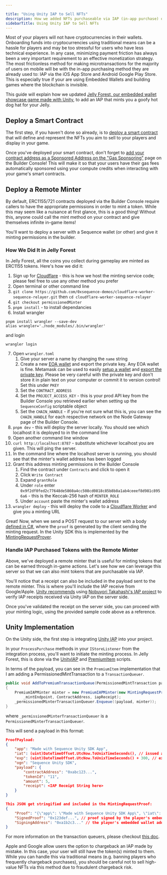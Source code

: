 ```yaml
---

title: "Using Unity IAP to Sell NFTs"
description: How we added NFTs purchaseable via IAP (in-app purchase) on the iOS App Store and Google Play Store to Jelly Forest and how you can do something similar in your own games
sidebarTitle: Using Unity IAP to Sell NFTs
---
```




Most of your players will not have cryptocurrencies in their wallets. Onboarding funds into cryptocurrencies using traditional means can be a hassle for players and may be too stressful for users who have less technical experience. In any case, minimizing payment friction has always been a very important requirement to an effective monetization strategy. The most frictionless method for making microtransactions for the majority of users on mobile will be with the in-app purchasing method they are already used to: IAP via the iOS App Store and Android Google Play Store. This is especially true if your are using Embedded Wallets and building games where the blockchain is invisible.

This guide will explain how we updated [Jelly Forest, our embedded wallet showcase game made with Unity](/guides/jelly-forest-unity-guide), to add an IAP that mints you a goofy hot dog hat for your Jelly.

## Deploy a Smart Contract

The first step, if you haven't done so already, is to [deploy a smart contract](/solutions/collectibles/contracts/deploy-an-item-collection) that will define and represent the NFTs you aim to sell to your players and display in your game.

Once you've deployed your smart contract, don't forget to [add your contract address as a Sponsored Address on the "Gas Sponsoring"](/solutions/builder/gas-tank#gas-tank-in-builder) page on the Builder Console! This will make it so that your users have their gas fees automatically sponsored using your compute credits when interacting with your game's smart contracts.

## Deploy a Remote Minter

By default, ERC1155/721 contracts deployed via the Builder Console require callers to have the appropriate permissions in order to mint a token. While this may seem like a nuisance at first glance, this is a good thing! Without this, anyone could call the mint method on your contract and give themselves infinite in-game items!

You'll want to deploy a server with a Sequence wallet (or other) and give it minting permissions in the builder.

### How We Did It in Jelly Forest

In Jelly Forest, all the coins you collect during gameplay are minted as ERC1155 tokens. Here's how we did it:

1. Sign up for [Cloudflare](https://www.cloudflare.com/) - this is how we host the minting service code; please feel free to use any other method you prefer
2. Open terminal or other command line
3. `git clone https://github.com/0xsequence-demos/cloudflare-worker-sequence-relayer.git` then `cd cloudflare-worker-sequence-relayer`
4. `git checkout permissionedMinter`
5. `pnpm install` - to install dependancies
6. Install wrangler

```
pnpm install wrangler --save-dev
alias wrangler='./node_modules/.bin/wrangler'
```

and login

```
wrangler login
```

7. Open `wrangler.toml`
   1. Give your server a name by changing the `name` string
   2. Create a new [EOA wallet](https://ethereum.stackexchange.com/questions/5828/what-is-an-eoa-account) and export the private key. Any EOA wallet is fine. Metamask can be used to easily [setup a wallet](https://support.metamask.io/hc/en-us/articles/360015489531-Getting-started-with-MetaMask) and [export the private key](https://support.metamask.io/hc/en-us/articles/360015289632-How-to-export-an-account-s-private-key). Please be very careful with the private key and don't store it in plain text on your computer or commit it to version control! Set this under `PKEY`
   3. Set the `CONTRACT_ADDRESS`
   4. Set the `PROJECT_ACCESS_KEY` - this is your prod API key from the Builder Console you retrieved earlier when setting up the `SequenceConfig` scriptable object
   5. Set the `CHAIN_HANDLE` - if you're not sure what this is, you can see the `CHAIN_HANDLE` for each respective network on the Node Gateway page of the Builder Console.
8. `pnpm dev` - this will deploy the server locally. You should see which localhost it is deployed to in the command line
9. Open another command line window
10. `curl http://localhost:8787` - substitute whichever localhost you are given. This will ping the server.
11. In the command line where the localhost server is running, you should see that the minter's wallet address has been logged
12. Grant this address minting permissions in the Builder Console
    1. Find the contract under `Contracts` and click to open it
    2. Click `Write Contract`
    3. Expand `grantRole`
    4. Under `role` enter `0x9f2df0fed2c77648de5860a4cc508cd0818c85b8b8a1ab4ceeef8d981c8956a6` - this is the Keccak-256 hash of `MINTER_ROLE`
    5. Under `account` paste the minter's wallet address
13. `wrangler deploy` - this will deploy the code to a [Cloudflare Worker](https://developers.cloudflare.com/workers/) and give you a minting URL

Great! Now, when we send a POST request to our server with a body [defined in C#](https://github.com/0xsequence/sequence-unity/blob/master/Packages/Sequence-Unity/Sequence/SequenceSDK/Relayer/MintingRequestProver.cs#L103), where the `proof` is generated by the client sending the minting request. In the Unity SDK this is implemented by the [MintingRequestProver](https://github.com/0xsequence/sequence-unity/blob/master/Packages/Sequence-Unity/Sequence/SequenceSDK/Relayer/MintingRequestProver.cs#L27).

### Handle IAP Purchased Tokens with the Remote Minter

Above, we've deployed a remote minter that is useful for minting tokens that can be earned through in-game actions. Let's see how we can leverage this server so that we can also mint tokens that are purchasable via IAP.

You'll notice that a receipt can also be included in the payload sent to the remote minter. This is where you'll include the IAP receive from Google/Apple. [Unity recommends](https://docs.unity3d.com/Packages/com.unity.purchasing@4.0/manual/BackendReceiptValidation.html) using [Nobuyori Takahashi's IAP project](https://github.com/voltrue2/in-app-purchase) to verify IAP receipts received via Unity IAP on the server side.

Once you've validated the receipt on the server side, you can proceed with your minting logic, using the provided sample code above as a reference.

## Unity Implementation

On the Unity side, the first step is integrating [Unity IAP](https://docs.unity3d.com/Manual/UnityIAP.html) into your project.

In your `ProcessPurchase` methods in your `IStoreListener` from the integration process, you'll want to initiate the minting process. In Jelly Forest, this is done via the [UnityIAP](https://github.com/0xsequence/sequence-unity-demo/blob/JellyForest/Scripts/UnityIAP.cs) and [PremiumItem](https://github.com/0xsequence/sequence-unity-demo/blob/JellyForest/Scripts/Items/PremiumItem.cs) scripts.

In terms of the payload, you can see in the `PremiumItem` implementation that I am adding a PermissionedMintTransaction to a `TransactionQueuer`.

```csharp
public void AddToPremiumTransactionQueue(PermissionedMintTransaction payload, string iapReceipt)
{
    PremiumIAPMinter minter = new PremiumIAPMinter(new MintingRequestProver(Wallet, Chain),
        _mintEndpoint, ContractAddress, iapReceipt);
    _permissionedMinterTransactionQueuer.Enqueue((payload, minter));
}
```
where `_permissionedMinterTransactionQueuer` is a `PermissionedMinterTransactionQueuer`.

This will send a payload in this format:

```json
ProofPayload: 
{
    "app": "Made with Sequence Unity SDK App",
    "iat": (uint)DateTimeOffset.UtcNow.ToUnixTimeSeconds(), // issued at time 
    "exp": (uint)DateTimeOffset.UtcNow.ToUnixTimeSeconds() + 300, // expiry time 
    "ogn": "Sequence Unity SDK",
    "payload": {
        "contractAddress": "0xabc123...",
        "tokenId": "11",
        "amount": 5,
        "receipt": <IAP Receipt String here>
    }
}

This JSON get stringified and included in the MintingRequestProof:
{
    "Proof": "{\"app\": \"Made with Sequence Unity SDK App\", \"iat\": ...}",
    "SignedProof": "0x123def...", // proof signed by the player's embedded wallet
    "SigningAddress": "0xa1b2c3..." // the player's embedded wallet address
}
```

For more information on the transaction queuers, please checkout [this doc](/sdk/unity/write-to-blockchain#transaction-queuers).

<Warning>
Apple and Google allow users the option to chargeback an IAP made by mistake. In this case, your user will still have the token(s) minted to them. While you can handle this via traditional means (e.g. banning players who frequently chargeback purchases), you should be careful not to sell high-value NFTs via this method due to fraudulent chargeback risk.
</Warning>
